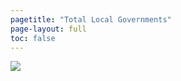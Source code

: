 ```yaml
---
pagetitle: "Total Local Governments"
page-layout: full
toc: false
---
```


![](img/totgov.png){fig-alt="Total local governments, 2022"}